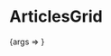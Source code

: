 
<Meta title="ArticlesGrid" component={ArticlesGrid} />

# ArticlesGrid

<Canvas>
  <Story
    name="Basic"
    args={{
      articles: [
        {
          code: 'article-code-8',
          name: 'Заголовок статьи 8',
          description:
            'Съешь же ещё этих мягких французских булок, да выпей чаю. Съешь же ещё этих мягких французских булок, да выпей чаю. Съешь же ещё этих мягких французских булок, да выпей чаю. Съешь же ещё этих мягких французских булок, да выпей чаю.',
          alt: 'Клавиатура',
          publishDate: '07.10.2020',
          minutesRead: 8,
        },
        {
          code: 'article-code-7',
          name: 'Заголовок статьи 7',
          description:
            'Съешь же ещё этих мягких французских булок, да выпей чаю. Съешь же ещё этих мягких французских булок, да выпей чаю. Съешь же ещё этих мягких французских булок, да выпей чаю.',
          alt: 'Клавиатура',
          publishDate: '30.09.2020',
          minutesRead: 6,
        },
        {
          code: 'article-code-6',
          name: 'Заголовок статьи 6',
          description:
            'Съешь же ещё этих мягких французских булок, да выпей чаю. Съешь же ещё этих мягких французских булок, да выпей чаю. Съешь же ещё этих мягких французских булок, да выпей чаю.',
          alt: 'Клавиатура',
          publishDate: '23.09.2020',
          minutesRead: 10,
        },
        {
          code: 'article-code-5',
          name: 'Заголовок статьи 5',
          description:
            'Съешь же ещё этих мягких французских булок, да выпей чаю. Съешь же ещё этих мягких французских булок, да выпей чаю. Съешь же ещё этих мягких французских булок, да выпей чаю. Съешь же ещё этих мягких французских булок, да выпей чаю. Съешь же ещё этих мягких французских булок, да выпей чаю.',
          alt: 'Клавиатура',
          publishDate: '16.09.2020',
          minutesRead: 12,
        },
        {
          code: 'article-code-4',
          name: 'Заголовок статьи 4',
          description:
            'Съешь же ещё этих мягких французских булок, да выпей чаю. Съешь же ещё этих мягких французских булок, да выпей чаю.',
          alt: 'Клавиатура',
          publishDate: '09.09.2020',
          minutesRead: 7,
        },
        {
          code: 'article-code-3',
          name: 'Заголовок статьи 3',
          description:
            'Съешь же ещё этих мягких французских булок, да выпей чаю. Съешь же ещё этих мягких французских булок, да выпей чаю. Съешь же ещё этих мягких французских булок, да выпей чаю.',
          alt: 'Клавиатура',
          publishDate: '02.09.2020',
          minutesRead: 9,
        },
        {
          code: 'article-code-2',
          name: 'Заголовок статьи 2',
          description:
            'Съешь же ещё этих мягких французских булок, да выпей чаю. Съешь же ещё этих мягких французских булок, да выпей чаю. Съешь же ещё этих мягких французских булок, да выпей чаю. Съешь же ещё этих мягких французских булок, да выпей чаю. Съешь же ещё этих мягких французских булок, да выпей чаю.',
          alt: 'Клавиатура',
          publishDate: '26.08.2020',
          minutesRead: 6,
        },
        {
          code: 'article-code-1',
          name: 'Заголовок статьи 1',
          description:
            'Съешь же ещё этих мягких французских булок, да выпей чаю. Съешь же ещё этих мягких французских булок, да выпей чаю.',
          alt: 'Клавиатура',
          publishDate: '19.08.2020',
          minutesRead: 4,
        },
      ],
    }}
  >
    {args => <ArticlesGrid {...args} />}
  </Story>
</Canvas>

<ArgsTable />
